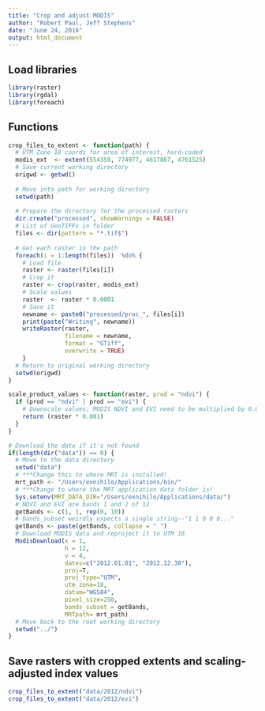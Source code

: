 ```yaml
---
title: "Crop and adjust MODIS"
author: "Robert Paul, Jeff Stephens"
date: "June 24, 2016"
output: html_document
---
```


## Load libraries
```r
library(raster)
library(rgdal)
library(foreach)
```

## Functions

```r
crop_files_to_extent <- function(path) {
  # UTM Zone 18 coords for area of interest, hard-coded
  modis_ext  <- extent(554358, 774977, 4617867, 4761525)
  # Save current working directory
  origwd <- getwd()
  
  # Move into path for working directory
  setwd(path)
  
  # Prepare the directory for the processed rasters
  dir.create("processed", showWarnings = FALSE)
  # List of GeoTIFFs in folder
  files <- dir(pattern = "*.tif$")
  
  # Get each raster in the path
  foreach(i = 1:length(files))  %do% {
    # Load file
    raster <- raster(files[i])
    # Crop it
    raster <- crop(raster, modis_ext)
    # Scale values
    raster  <- raster * 0.0001
    # Save it
    newname <- paste0("processed/proc_", files[i])
    print(paste("Writing", newname))
    writeRaster(raster,
                filename = newname,
                format = "GTiff",
                overwrite = TRUE)
    }
  # Return to original working directory
  setwd(origwd)
}

scale_product_values <- function(raster, prod = "ndvi") {
  if (prod == "ndvi" | prod == "evi") {
    # Downscale values; MODIS NDVI and EVI need to be multiplied by 0.0001
    return (raster * 0.001)
  }
}
```

```r
# Download the data if it's not found
if(length(dir("data")) == 0) {
  # Move to the data directory
  setwd("data")
  # ***Change this to where MRT is installed!
  mrt_path <- "/Users/exnihilo/Applications/bin/"
  # ***Change to where the MRT application data folder is!
  Sys.setenv(MRT_DATA_DIR="/Users/exnihilo/Applications/data/")
  # NDVI and EVI are bands 1 and 2 of 12
  getBands <- c(1, 1, rep(0, 10))
  # bands_subset weirdly expects a single string--"1 1 0 0 0..."
  getBands <- paste(getBands, collapse = " ")
  # Download MODIS data and reproject it to UTM 18
  ModisDownload(x = 1,
                h = 12,
                v = 4,
                dates=c("2012.01.01", "2012.12.30"),
                proj=T,
                proj_type="UTM",
                utm_zone=18,
                datum="WGS84",
                pixel_size=250,
                bands_subset = getBands,
                MRTpath= mrt_path)
  # Move back to the root working directory
  setwd("../")
}
```

## Save rasters with cropped extents and scaling-adjusted index values 
```r
crop_files_to_extent("data/2012/ndvi")
crop_files_to_extent("data/2012/evi")
```


